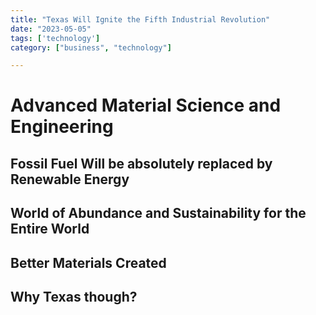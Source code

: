 ---
title: "Texas Will Ignite the Fifth Industrial Revolution"
date: "2023-05-05"
tags: ['technology']
category: ["business", "technology"]

---

# Advanced Material Science and Engineering
## Fossil Fuel Will be absolutely replaced by Renewable Energy
## World of Abundance and Sustainability for the Entire World 
## Better Materials Created 
## Why Texas though? 
